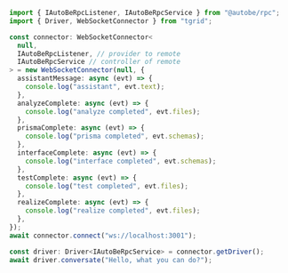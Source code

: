```typescript filename="client/src/main.ts" showLineNumbers copy
import { IAutoBeRpcListener, IAutoBeRpcService } from "@autobe/rpc";
import { Driver, WebSocketConnector } from "tgrid";

const connector: WebSocketConnector<
  null,
  IAutoBeRpcListener, // provider to remote
  IAutoBeRpcService // controller of remote
> = new WebSocketConnector(null, {
  assistantMessage: async (evt) => {
    console.log("assistant", evt.text);
  },
  analyzeComplete: async (evt) => {
    console.log("analyze completed", evt.files);
  },
  prismaComplete: async (evt) => {
    console.log("prisma completed", evt.schemas);
  },
  interfaceComplete: async (evt) => {
    console.log("interface completed", evt.schemas);
  },
  testComplete: async (evt) => {
    console.log("test completed", evt.files);
  },
  realizeComplete: async (evt) => {
    console.log("realize completed", evt.files);
  },
});
await connector.connect("ws://localhost:3001");

const driver: Driver<IAutoBeRpcService> = connector.getDriver();
await driver.conversate("Hello, what you can do?");
```